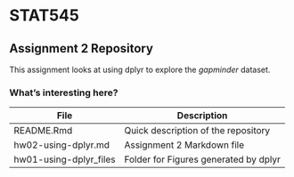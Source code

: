 # STAT545

## Assignment 2 Repository

This assignment looks at using dplyr to explore the *gapminder* dataset.

### What's interesting here?
| File | Description |
|------|-------------|
| README.Rmd | Quick description of the repository |
| hw02-using-dplyr.md | Assignment 2 Markdown file |
| hw01-using-dplyr_files | Folder for Figures generated by dplyr |